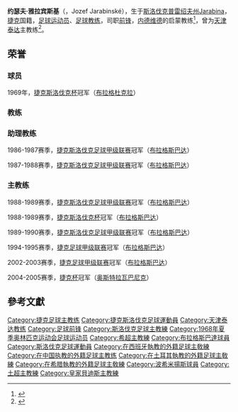 {{BLPsources|time=2020-07-11T23:59:53+00:00}}
{{Infobox football biography
| name = 约瑟夫·雅拉宾斯基
| image = Jozef Jarabinský 2013.JPG
| caption = 约瑟夫·雅拉宾斯基 (2013)
| height = 
| birth_date = {{birth date and age|df=y|1944|3|12}}
| birth_place = [[斯洛伐克|斯洛伐克]][[普雷绍夫州|普雷绍夫州]]Jarabina
| death_date = 
| death_place =
| position = [[前锋_(足球)|前锋]]
| youthyears1 = 19??–1960 
| youthyears2 = 1960–1962 
| youthyears3 = 1962–1964 
| youthclubs1 = [[普雷绍夫足球俱乐部|普雷绍夫]] 
| youthclubs2 = [[布拉迪斯拉发斯拉夫人足球俱乐部|布拉迪斯拉发]] 
| youthclubs3 = [[波希米扬斯1905足球俱乐部|波希米扬斯1905]] 
| years1 = 1964–1968 
| years2 = 1968–1969 
| years3 = 1969–1971 
| years4 = 1971–1973 
| years5 = 1973–1974
| clubs1 = [[波希米扬斯1905足球俱乐部|波希米扬斯1905]]
| clubs2 = [[布拉格杜克拉足球俱乐部|布拉格杜克拉]]
| clubs3 = [[布拉格斯巴达足球俱乐部|布拉格斯巴达]] 
| clubs4 = [[克拉德诺足球俱乐部|克拉德诺]] 
| clubs5 = [[FK_Meteor_Prague_VIII|FK Meteor Prague VIII]]
| caps1 = 
| goals1 = 
| nationalyears1 = 
| nationalteam1 = 
| nationalcaps1 = 
| nationalgoals1 = 
| manageryears1 = 1974–1983 
| manageryears2 = 1983–1984 
| manageryears3 = 1984–1985 
| manageryears4 = 1985–1986 
| manageryears5 = 1986–1988 
| manageryears6 = 1988–1990 
| manageryears7 = 1990–1991 
| manageryears8 = 1991–1992 
| manageryears9 = 1992–1993 
| manageryears10 = 1994 
| manageryears11 = 1995 
| manageryears12 = 1996 
| manageryears13 = 1996–1997 
| manageryears14 = 1997–1998 
| manageryears15 = 1998–1999 
| manageryears16 = 1999–2000 
| manageryears17 = 2001–2002 
| manageryears18 = 2002 
| manageryears19 = 2004–2005 
| manageryears20 = 2007–2008 
| manageryears21 = 2008
| managerclubs1 = [[布拉格斯巴达足球俱乐部|布拉格斯巴达]]（青年队） 
| managerclubs2 = Vagónka Poprad 
| managerclubs3 = [[普雷绍夫足球俱乐部|普雷绍夫]]
| managerclubs4 = [[尼特拉足球俱乐部|尼特拉]] 
| managerclubs5 = [[布拉格斯巴达足球俱乐部|布拉格斯巴达]]（[[助理教练|助理教练]]） 
| managerclubs6 = [[布拉格斯巴达足球俱乐部|布拉格斯巴达]]
| managerclubs7 = [[真格拿拜列治体育会|真格拿拜列治]] 
| managerclubs8 = [[皇家贝蒂斯|皇家贝蒂斯]] 
| managerclubs9 = [[布拉格斯拉维亚|布拉格斯拉维亚]] 
| managerclubs10 = [[Union_Cheb|Union Cheb]] 
| managerclubs11 = [[布拉格斯巴达足球俱乐部|布拉格斯巴达]]
| managerclubs12 = [[阿瑞斯足球俱乐部|塞萨洛尼基阿瑞斯]] 
| managerclubs13 = [[安卡拉古库|安卡拉古库]] 
| managerclubs14 = [[萨姆松体育足球俱乐部|萨姆松体育]] 
| managerclubs15 = [[安塔利亚体育足球俱乐部|安塔利亚体育]] 
| managerclubs16 = [[哥兹塔比足球俱乐部|哥兹塔比]] 
| managerclubs17 = [[奥斯特拉瓦巴尼克足球俱乐部|奥斯特拉瓦巴尼克]]
| managerclubs18 = [[布拉格斯巴达足球俱乐部|布拉格斯巴达]]
| managerclubs19 = [[奥斯特拉瓦巴尼克足球俱乐部|奥斯特拉瓦巴尼克]]
| managerclubs20 = [[天津泰达|天津泰达]] 
| managerclubs21 = [[安塔利亚体育足球俱乐部|安塔利亚体育]]
}}
'''约瑟夫·雅拉宾斯基'''（{{bd|1944年|3月12日|||}}，Jozef Jarabinské），生于[[斯洛伐克|斯洛伐克]][[普雷绍夫州|普雷绍夫州]]Jarabina，[[捷克|捷克]]国籍，[[足球运动员|足球运动员]]、[[足球教练|足球教练]]，司职[[前锋_(足球)|前锋]]，[[内德维德|内德维德]]的启蒙教练<ref>{{cite web |author1=齐鲁晚报 |author2=于港 |title=《捷克通讯社爆出泰达主帅 62岁老帅将执教津门虎》 |url=https://sports.sohu.com/20070105/n247429819.shtml |website=搜狐网 |accessdate=2007-01-05}}</ref>，曾为[[天津泰达|天津泰达]]主教练<ref>{{cite web |author1=今晚报 |title=《几次约见 几多考虑--雅拉宾斯基就这样与泰达结缘》 |url=http://sports.sina.com.cn/j/2007-01-07/11232677889.shtml |website=新浪网 |accessdate=2007-01-07}}</ref>。
== 荣誉 ==
=== 球员 ===
1969年，[[捷克斯洛伐克杯|捷克斯洛伐克杯]]冠军（[[布拉格杜克拉足球俱乐部|布拉格杜克拉]]）
=== 教练 ===
=== 助理教练 ===
1986-1987赛季，[[捷克斯洛伐克足球甲级联赛|捷克斯洛伐克足球甲级联赛]]冠军（[[布拉格斯巴达|布拉格斯巴达]]）

1987-1988赛季，[[捷克斯洛伐克足球甲级联赛|捷克斯洛伐克足球甲级联赛]]冠军（[[布拉格斯巴达|布拉格斯巴达]]）
=== 主教练 ===
1988-1989赛季，[[捷克斯洛伐克足球甲级联赛|捷克斯洛伐克足球甲级联赛]]冠军（[[布拉格斯巴达|布拉格斯巴达]]）

1988-1989赛季，[[捷克斯洛伐克杯|捷克斯洛伐克杯]]冠军（[[布拉格斯巴达|布拉格斯巴达]]）

1989-1990赛季，[[捷克斯洛伐克足球甲级联赛|捷克斯洛伐克足球甲级联赛]]冠军（[[布拉格斯巴达|布拉格斯巴达]]）

1994-1995赛季，[[捷克足球甲级联赛|捷克足球甲级联赛]]冠军（[[布拉格斯巴达|布拉格斯巴达]]）

2002-2003赛季，[[捷克足球甲级联赛|捷克足球甲级联赛]]冠军（[[布拉格斯巴达|布拉格斯巴达]]）

2004-2005赛季，[[捷克杯|捷克杯]]冠军（[[奥斯特拉瓦巴尼克足球俱乐部|奥斯特拉瓦巴尼克]]）

== 參考文獻 ==
{{Reflist}}
{{Authority control}}
{{DEFAULTSORT:Jozef Jarabinské}}
[[Category:捷克足球主教练|Category:捷克足球主教练]]
[[Category:捷克斯洛伐克足球運動員|Category:捷克斯洛伐克足球運動員]]
[[Category:天津泰达教练|Category:天津泰达教练]]
[[Category:足球前锋|Category:足球前锋]]
[[Category:斯洛伐克足球主教練|Category:斯洛伐克足球主教練]]
[[Category:1968年夏季奥林匹克运动会足球运动员|Category:1968年夏季奥林匹克运动会足球运动员]]
[[Category:希超主教練|Category:希超主教練]]
[[Category:布拉格斯巴達球員|Category:布拉格斯巴達球員]]
[[Category:斯洛伐克足球運動員|Category:斯洛伐克足球運動員]]
[[Category:在西班牙執教的外籍足球主敎練|Category:在西班牙執教的外籍足球主敎練]]
[[Category:在中国执教的外籍足球主教练|Category:在中国执教的外籍足球主教练]]
[[Category:在土耳其執教的外籍足球主敎練|Category:在土耳其執教的外籍足球主敎練]]
[[Category:在希腊執教的外籍足球主敎練|Category:在希腊執教的外籍足球主敎練]]
[[Category:波希米揚斯球員|Category:波希米揚斯球員]]
[[Category:土超主教練|Category:土超主教練]]
[[Category:皇家貝迪斯主教練|Category:皇家貝迪斯主教練]]
